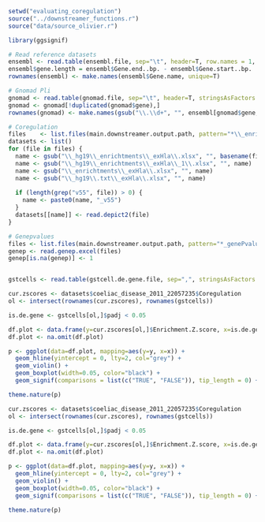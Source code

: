 ```r
setwd("evaluating_coregulation")
source("../downstreamer_functions.r")
source("data/source_olivier.r")

library(ggsignif)

# Read reference datasets
ensembl <- read.table(ensembl.file, sep="\t", header=T, row.names = 1, stringsAsFactors = F)
ensembl$gene.length = ensembl$Gene.end..bp. - ensembl$Gene.start..bp.
rownames(ensembl) <- make.names(ensembl$Gene.name, unique=T)

# Gnomad Pli
gnomad <- read.table(gnomad.file, sep="\t", header=T, stringsAsFactors = F)
gnomad <- gnomad[!duplicated(gnomad$gene),]
rownames(gnomad) <- make.names(gsub("\\.\\d+", "", ensembl[gnomad$gene, ]$Gene.stable.ID.version), unique=T)

# Coregulation
files    <- list.files(main.downstreamer.output.path, pattern="*\\_enrichtments\\_exHla\\.xlsx", full.names = T)
datasets <- list()
for (file in files) {
  name <- gsub("\\_hg19\\_enrichtments\\_exHla\\.xlsx", "", basename(file))
  name <- gsub("\\_hg19\\_enrichtments\\_exHla\\_1\\.xlsx", "", name)
  name <- gsub("\\_enrichtments\\_exHla\\.xlsx", "", name)
  name <- gsub("\\_hg19\\.txt\\_exHla\\.xlsx", "", name)
  
  if (length(grep("v55", file)) > 0) {
    name <- paste0(name, "_v55")
  }
  datasets[[name]] <- read.depict2(file)
}

# Genepvalues
files <- list.files(main.downstreamer.output.path, pattern="*_genePvalues_.*.xlsx", full.names = T)
genep <- read.genep.excel(files)
genep[is.na(genep)] <- 1


gstcells <- read.table(gstcell.de.gene.file, sep=",", stringsAsFactors = F, header=T, row.names=1)
```


```r
cur.zscores <- datasets$coeliac_disease_2011_22057235$Coregulation
ol <- intersect(rownames(cur.zscores), rownames(gstcells))

is.de.gene <- gstcells[ol,]$padj < 0.05

df.plot <- data.frame(y=cur.zscores[ol,]$Enrichment.Z.score, x=is.de.gene)
df.plot <- na.omit(df.plot)

p <- ggplot(data=df.plot, mapping=aes(y=y, x=x)) +
  geom_hline(yintercept = 0, lty=2, col="grey") +
  geom_violin() +
  geom_boxplot(width=0.05, color="black") +
  geom_signif(comparisons = list(c("TRUE", "FALSE")), tip_length = 0) + xlab("Responds to TCR stimulation") + ylab("Core gene zscore for CeD")

theme.nature(p)

```


```r
cur.zscores <- datasets$coeliac_disease_2011_22057235$Coregulation
ol <- intersect(rownames(cur.zscores), rownames(gstcells))

is.de.gene <- gstcells[ol,]$padj < 0.05

df.plot <- data.frame(y=cur.zscores[ol,]$Enrichment.Z.score, x=is.de.gene)
df.plot <- na.omit(df.plot)

p <- ggplot(data=df.plot, mapping=aes(y=y, x=x)) +
  geom_hline(yintercept = 0, lty=2, col="grey") +
  geom_violin() +
  geom_boxplot(width=0.05, color="black") +
  geom_signif(comparisons = list(c("TRUE", "FALSE")), tip_length = 0) + xlab("Responds to TCR stimulation") + ylab("Core gene zscore for CeD")

theme.nature(p)
```

